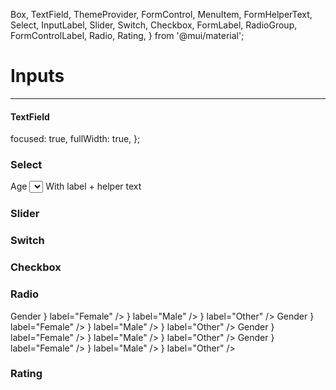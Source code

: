   Box,
  TextField,
  ThemeProvider,
  FormControl,
  MenuItem,
  FormHelperText,
  Select,
  InputLabel,
  Slider,
  Switch,
  Checkbox,
  FormLabel,
  RadioGroup,
  FormControlLabel,
  Radio, Rating,
} from '@mui/material';

<Meta title="Components/Inputs" />

# Inputs

---

#### TextField

  focused: true,
  fullWidth: true,
};

<ThemeProvider theme={theme}>
  <Box display={"flex"} gap={2} width={600} mt={2}>
    <TextField
      {...commonPropsColors}
      color={"primary"}
      placeholder={"Primary"}
    />
    <TextField
      {...commonPropsColors}
      color={"secondary"}
      placeholder={"Secondary"}
    />
  </Box>
  <Box display={"flex"} gap={2} width={600} mt={2}>
    <TextField
      {...commonPropsColors}
      color={"success"}
      placeholder={"Success"}
    />
    <TextField {...commonPropsColors} color={"info"} placeholder={"Info"} />
  </Box>
  <Box display={"flex"} gap={2} width={600} mt={2}>
    <TextField
      {...commonPropsColors}
      color={"warning"}
      placeholder={"Warning"}
    />
    <TextField {...commonPropsColors} color={"error"} placeholder={"Error"} />
  </Box>
</ThemeProvider>

<Box mb={3} />

### Select

<ThemeProvider theme={theme}>
  <FormControl sx={{ m: 1, minWidth: 120 }}>
    <InputLabel id="demo-simple-select-helper-label">Age</InputLabel>
    <Select
      labelId="demo-simple-select-helper-label"
      id="demo-simple-select-helper"
      label="Age"
    >
      <MenuItem value="" aria-label={"None"}>
        <em>None</em>
      </MenuItem>
      <MenuItem value={10}>Ten</MenuItem>
      <MenuItem value={20}>Twenty</MenuItem>
      <MenuItem value={30}>Thirty</MenuItem>
    </Select>
    <FormHelperText>With label + helper text</FormHelperText>
  </FormControl>
</ThemeProvider>

<Box mb={3} />

### Slider

<ThemeProvider theme={theme}>
  <Slider
    size="small"
    defaultValue={70}
    aria-label="Small"
    valueLabelDisplay="auto"
  />
  <Slider defaultValue={50} aria-label="Default" valueLabelDisplay="auto" />
  <Slider
    defaultValue={30}
    valueLabelDisplay="auto"
    step={10}
    marks
    min={10}
    max={110}
  />
</ThemeProvider>

<Box mb={3} />

### Switch

<ThemeProvider theme={theme}>
  <Switch defaultChecked />
  <Switch defaultChecked color="secondary" />
  <Switch defaultChecked color="success" />
  <Switch defaultChecked color="error" />
  <Switch defaultChecked color="info" />
</ThemeProvider>

<Box mb={3} />

### Checkbox

<ThemeProvider theme={theme}>
  <Checkbox defaultChecked color={"primary"} />
  <Checkbox defaultChecked color={"secondary"} />
  <Checkbox defaultChecked color={"success"} />
  <Checkbox defaultChecked color={"info"} />
  <Checkbox defaultChecked color={"error"} />
</ThemeProvider>

<Box mb={3} />

### Radio

<ThemeProvider theme={theme}>
  <FormControl component="fieldset">
    <FormLabel component="legend">Gender</FormLabel>
    <RadioGroup
      aria-label="gender"
      defaultValue="female"
      name="radio-buttons-group"
    >
      <FormControlLabel value="female" control={<Radio />} label="Female" />
      <FormControlLabel value="male" control={<Radio />} label="Male" />
      <FormControlLabel value="other" control={<Radio />} label="Other" />
    </RadioGroup>
  </FormControl>

  <FormControl component="fieldset">
    <FormLabel component="legend">Gender</FormLabel>
    <RadioGroup
      aria-label="gender"
      defaultValue="female"
      name="radio-buttons-group"
    >
      <FormControlLabel value="female" control={<Radio color={'success'} />} label="Female" />
      <FormControlLabel value="male" control={<Radio color={'success'} />} label="Male" />
      <FormControlLabel value="other" control={<Radio color={'success'} />} label="Other" />
    </RadioGroup>
  </FormControl>

  <FormControl component="fieldset">
    <FormLabel component="legend">Gender</FormLabel>
    <RadioGroup
      aria-label="gender"
      defaultValue="female"
      name="radio-buttons-group"
    >
      <FormControlLabel value="female" control={<Radio color={'error'} />} label="Female" />
      <FormControlLabel value="male" control={<Radio color={'error'} />} label="Male" />
      <FormControlLabel value="other" control={<Radio color={'error'} />} label="Other" />
    </RadioGroup>
  </FormControl>

  <FormControl component="fieldset">
    <FormLabel component="legend">Gender</FormLabel>
    <RadioGroup
      aria-label="gender"
      defaultValue="female"
      name="radio-buttons-group"
    >
      <FormControlLabel value="female" control={<Radio color={'info'} />} label="Female" />
      <FormControlLabel value="male" control={<Radio color={'info'} />} label="Male" />
      <FormControlLabel value="other" control={<Radio color={'info'} />} label="Other" />
    </RadioGroup>
  </FormControl>
</ThemeProvider>

<Box mb={3} />

### Rating

<ThemeProvider theme={theme}>
  <Rating name="half-rating" defaultValue={2.5} precision={0.5} />
</ThemeProvider>

